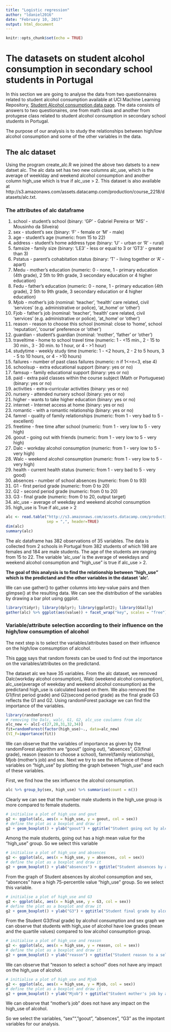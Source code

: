 ```yaml
---
title: "Logistic regression"
author: "ldaniel2016"
date: "February 10, 2017"
output: html_document
---
```


```r
knitr::opts_chunk$set(echo = TRUE)
```

# The datasets on student alcohol consumption in secondary school students in Portugal
In this section we are going to analyse the data from two questionnaires related to student alcohol consumption available at UCI Machine Learning Repository, [Student Alcohol consumption data page](https://archive.ics.uci.edu/ml/datasets/STUDENT+ALCOHOL+CONSUMPTION). The data consists of answers to two questionaires, one from math class and another from protugese class related to student alcohol consumption in secondary school students in Portugal.

The purpose of our analysis is to study the relationships between high/low alcohol consumption and some of the other variables in the data.

## The alc dataset
Using the program create_alc.R we joined the above two datsets to a new datset alc. The alc data set has two new columns alc_use, which is the average of weeklday and weekend alcohol consumption and another column high_use which is true if alc_use > 2. This dataset is also available at http://s3.amazonaws.com/assets.datacamp.com/production/course_2218/datasets/alc.txt.


### The attributes of alc dataframe


1. school - student's school (binary: 'GP' - Gabriel Pereira or 'MS' - Mousinho da Silveira)
2. sex - student's sex (binary: 'F' - female or 'M' - male)
3. age - student's age (numeric: from 15 to 22)
4. address - student's home address type (binary: 'U' - urban or 'R' - rural)
5. famsize - family size (binary: 'LE3' - less or equal to 3 or 'GT3' - greater than 3)
6. Pstatus - parent's cohabitation status (binary: 'T' - living together or 'A' - apart)
7. Medu - mother's education (numeric: 0 - none, 1 - primary education (4th grade), 2 5th to 9th grade, 3 secondary education or 4 higher education)
8. Fedu - father's education (numeric: 0 - none, 1 - primary education (4th grade), 2 5th to 9th grade, 3 secondary education or 4 higher education)
9. Mjob - mother's job (nominal: 'teacher', 'health' care related, civil 'services' (e.g. administrative or police), 'at_home' or 'other')
10. Fjob - father's job (nominal: 'teacher', 'health' care related, civil 'services' (e.g. administrative or police), 'at_home' or 'other')
11. reason - reason to choose this school (nominal: close to 'home', school 'reputation', 'course' preference or 'other')
12. guardian - student's guardian (nominal: 'mother', 'father' or 'other')
13. traveltime - home to school travel time (numeric: 1 - <15 min., 2 - 15 to 30 min., 3 - 30 min. to 1 hour, or 4 - >1 hour)
14. studytime - weekly study time (numeric: 1 - <2 hours, 2 - 2 to 5 hours, 3 - 5 to 10 hours, or 4 - >10 hours)
15. failures - number of past class failures (numeric: n if 1<=n<3, else 4)
16. schoolsup - extra educational support (binary: yes or no)
17. famsup - family educational support (binary: yes or no)
18. paid - extra paid classes within the course subject (Math or Portuguese) (binary: yes or no)
19. activities - extra-curricular activities (binary: yes or no)
20. nursery - attended nursery school (binary: yes or no)
21. higher - wants to take higher education (binary: yes or no)
22. internet - Internet access at home (binary: yes or no)
23. romantic - with a romantic relationship (binary: yes or no)
24. famrel - quality of family relationships (numeric: from 1 - very bad to 5 - excellent)
25. freetime - free time after school (numeric: from 1 - very low to 5 - very high)
26. goout - going out with friends (numeric: from 1 - very low to 5 - very high)
27. Dalc - workday alcohol consumption (numeric: from 1 - very low to 5 - very high)
28. Walc - weekend alcohol consumption (numeric: from 1 - very low to 5 - very high)
29. health - current health status (numeric: from 1 - very bad to 5 - very good)
30. absences - number of school absences (numeric: from 0 to 93)
31. G1 - first period grade (numeric: from 0 to 20)
32. G2 - second period grade (numeric: from 0 to 20)
33. G3 - final grade (numeric: from 0 to 20, output target) 
34. alc_use  - average of weekday and weekend alcohol consumption
35. high_use is True if alc_use > 2

```r
alc <- read.table("http://s3.amazonaws.com/assets.datacamp.com/production/course_2218/datasets/alc.txt", 
                  sep = ",", header=TRUE)
dim(alc)
summary(alc)
```

The alc dataframe has 382 observations of 35 variables. The data is collected from 2 schools in Portugal from 382 students of which 198 are females and 184 are male students. The age of the students are ranging from 15 to 22. The variable 'alc_use' is the average of weekdays and weekend alcohol consumption and "high_use" is true if alc_use > 2. 

**The goal  of this analysis is to find the relationship between "high_use" which is the predictand and the other variables in the dataset 'alc'.**


We can use gather() to gather columns into key-value pairs and then glimpse() at the resulting data.
We can see the distribution of the variables by  drawing  a bar plot using ggplot.

```r
library(tidyr); library(dplyr); library(ggplot2); library(GGally)
gather(alc) %>% ggplot(aes(value)) + facet_wrap("key", scales = "free") + geom_bar()
```

### Variable/attribute selection according to their influence on the high/low consumption of alcohol

The next step is to select the variables/attributes based on their influence on the high/low comsumption of alcohol.


This [page](https://www.r-bloggers.com/variable-importance-plot-and-variable-selection/) says that random forests can be used to find out the importance on the variables/attributes on the predictand.

The dataset alc we have 35 variables. From the alc dataset, we removed  Dalc(workday alcohol consumption), Walc (weekend alcohol consumption), alc_use(average of weekday and weekend alcohol consumption) as the predictand high_use is calculated based on them.  We also removed the G1(first period grade) and G2(second period grade) as the final grade  G3 reflects the G1 and G2. Using randomForest package we can find  the importance of the variables.

```r
library(randomForest)
# removing the Dalc, walc, G1, G2, alc_use coulumns from alc
alc_new <- alc[-c(27,28,31,32,34)]
fit=randomForest(factor(high_use)~., data=alc_new)
(VI_F=importance(fit))
```

We can observe that the variables of importance as given by the randomForest algorithm are "goout" (going out), "absences", G3(final grade), reason (reason to choose a school), famrel(family relationship), Mjob (mother's job) and sex. Next we try to see the influence of these variables on "high_use" by plotting the graph between "high_use" and each of these variables.


First, we find how the sex influence the alcohol consumption.

```r
alc %>% group_by(sex, high_use) %>% summarise(count = n())
```

Clearly we can see that the number male students in the high_use group is more compared to female students.

```r
# initialise a plot of high_use and gout
g2 <- ggplot(alc, aes(x = high_use, y = goout, col = sex))
# define the plot as a boxplot and draw it
g2 + geom_boxplot() + ylab("goout") + ggtitle("Student going out by alcohol consumption and sex" )
```
Among the male students, going out has a high mean value for the "high_use" group. So we select this variable

```r
# initialise a plot of high_use and absences
g2 <- ggplot(alc, aes(x = high_use, y = absences, col = sex))
# define the plot as a boxplot and draw it
g2 + geom_boxplot() + ylab("absences") + ggtitle("Student absences by alcohol consumption and sex" )
```

From the graph of Student absences by alcohol consumption and sex, "absences" have a high 75-percentile value "high_use" group. So we select this variable.
 
```r
# initialise a plot of high_use and G3
g2 <- ggplot(alc, aes(x = high_use, y = G3, col = sex))
# define the plot as a boxplot and draw it
g2 + geom_boxplot() + ylab("G3") + ggtitle("Student final grade by alcohol consumption and sex" )
```

From the Student G3(final grade) by alcohol consumption and sex graph we can observe that students with high_use of alcohol have low grades (mean and the quartile values) compared to low alcohol consumption group.

```r
# initialise a plot of high_use and reason
g2 <- ggplot(alc, aes(x = high_use, y = reason, col = sex))
# define the plot as a boxplot and draw it
g2 + geom_boxplot() + ylab("reason") + ggtitle("Student reason to a select a school by alcohol consumption and sex" )
```

We can observe that "reason to select a school" does not have any impact on the high_use of alcohol.

```r
# initialise a plot of high_use and Mjob
g2 <- ggplot(alc, aes(x = high_use, y = Mjob, col = sex))
# define the plot as a boxplot and draw it
g2 + geom_boxplot() + ylab("Mjob") + ggtitle("Student mother's job by alcohol consumption and sex" )
```
We can observe that "mother's job" does not have any impact on the high_use of alcohol.

So we select the variables, "sex"", "goout", "absences", "G3" as the impotant variables for our analysis.